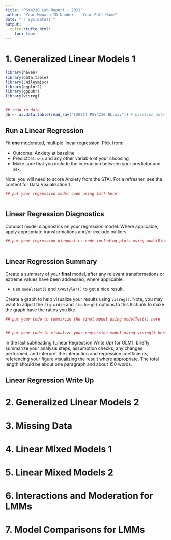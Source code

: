 ```yaml
---
title: "PSY4210 Lab Report - 2021"
author: "Your Monash ID Number -- Your Full Name"
date: "`r Sys.Date()`"
output:
  tufte::tufte_html: 
    toc: true
---
```


# 1. Generalized Linear Models 1


```r

library(haven)
library(data.table)
library(JWileymisc)
library(ggplot2)
library(ggpubr)
library(visreg)


## read in data
db <- as.data.table(read_sav("[2021] PSY4210 BL.sav")) # baseline data

```

## Run a Linear Regression

Fit **one** moderated, multiple linear regression. Pick from:

- Outcome: Anxiety at baseline
- Predictors: `sex` and any other variable of your choosing
- Make sure that you include the interaction between your predictor and `sex`.

Note: you will need to score Anxiety from the STAI. For a
refresher, see the content for Data Visualization 1.

```r

## put your regression model code using lm() here



```

## Linear Regression Diagnostics

Conduct model diagnostics on your regression model. Where applicable,
apply appropriate transformations and/or exclude outliers.

```r

## put your regression diagnostics code including plots using modelDiagnostics() here



```


## Linear Regression Summary

Create a summary of your **final** model, after any relevant
transformations or extreme values have been addressed, where
applicable.

- use `modelTest()` and `APAStyler()` to get a nice result.

Create a graph to help visualize your results using `visreg()`.
Note, you may want to adjust the `fig.width` and `fig.height` options
to this `R` chunk to make the graph have the ratios you like.

```r

## put your code to summarize the final model using modelTest() here


## put your code to visualize your regression model using visreg() here


```

In the last subheading (Linear Regression Write Up) for GLM1, briefly
summarize your analysis steps, assumption checks, any changes
performed, and interpret the interaction and regression coefficients,
referencing your figure visualizing the result where appropriate. 
The total length should be about one paragraph and about 150 words.

## Linear Regression Write Up




# 2. Generalized Linear Models 2



# 3. Missing Data



# 4. Linear Mixed Models 1



# 5. Linear Mixed Models 2



# 6. Interactions and Moderation for LMMs



# 7. Model Comparisons for LMMs


